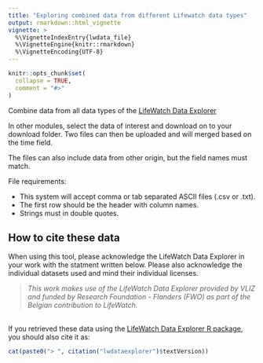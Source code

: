 ```yaml
---
title: "Exploring combined data from different Lifewatch data types"
output: rmarkdown::html_vignette
vignette: >
  %\VignetteIndexEntry{lwdata_file}
  %\VignetteEngine{knitr::rmarkdown}
  %\VignetteEncoding{UTF-8}
---
```


```r
knitr::opts_chunk$set(
  collapse = TRUE,
  comment = "#>"
)
```

<!--- Insert image
<img src='' class='rightimg'/>
-->

<!--- Describe datatype in one or two sentences. -->
Combine data from all data types of the [LifeWatch Data Explorer](https://lifewatch.be/en/lifewatch-data-explorer)

In other modules, select the data of interest and download on to your download folder. Two files can then be uploaded and will merged based on the time field.

The files can also include data from other origin, but the field names must match.

File requirements:

- This system will accept comma or tab separated ASCII files (.csv or .txt).
- The first row should be the header with column names.
- Strings must in double quotes.

## How to cite these data

When using this tool, please acknowledge the LifeWatch Data Explorer in your work with the statment written below. Please also acknowledge the individual datasets used and mind their individual licenses.

> _This work makes use of the LifeWatch Data Explorer provided by VLIZ and funded by Research Foundation - Flanders (FWO) as part of the Belgian contribution to LifeWatch._

</br>
If you retrieved these data using the [LifeWatch Data Explorer R package](https://github.com/lifewatch/lwdataexplorer/), you should also cite it as: 

```r
cat(paste0("> ", citation("lwdataexplorer")$textVersion))
```

